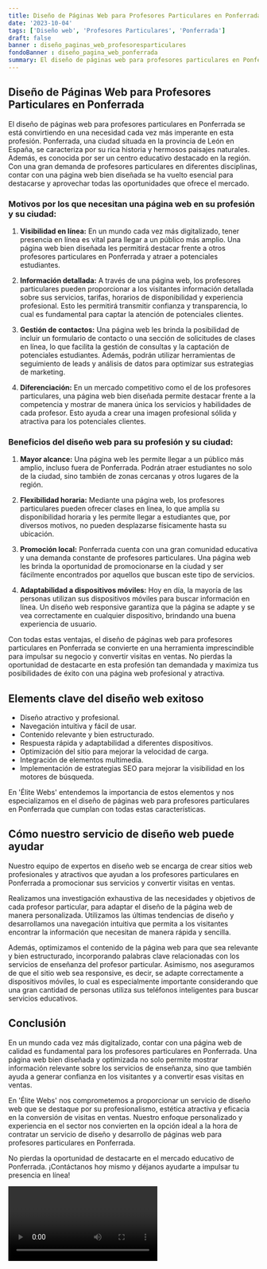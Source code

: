 ```yaml
---
title: Diseño de Páginas Web para Profesores Particulares en Ponferrada
date: '2023-10-04'
tags: ['Diseño web', 'Profesores Particulares', 'Ponferrada']
draft: false
banner : diseño_paginas_web_profesoresparticulares
fondoBanner : diseño_pagina_web_ponferrada
summary: El diseño de páginas web para profesores particulares en Ponferrada se está convirtiendo en una necesidad cada vez más imperante en esta profesión. Ponferrada, una ciudad situada en la provincia de León en España, se caracteriza por su rica historia y hermosos paisajes naturales. Además, es conocida por ser un centro educativo destacado en la región. Con una gran demanda de profesores particulares en diferentes disciplinas, contar con una página web bien diseñada se ha vuelto esencial para destacarse y aprovechar todas las oportunidades que ofrece el mercado.
---
```


## Diseño de Páginas Web para Profesores Particulares en Ponferrada

El diseño de páginas web para profesores particulares en Ponferrada se está convirtiendo en una necesidad cada vez más imperante en esta profesión. Ponferrada, una ciudad situada en la provincia de León en España, se caracteriza por su rica historia y hermosos paisajes naturales. Además, es conocida por ser un centro educativo destacado en la región. Con una gran demanda de profesores particulares en diferentes disciplinas, contar con una página web bien diseñada se ha vuelto esencial para destacarse y aprovechar todas las oportunidades que ofrece el mercado.

### Motivos por los que necesitan una página web en su profesión y su ciudad:

1. **Visibilidad en línea:** En un mundo cada vez más digitalizado, tener presencia en línea es vital para llegar a un público más amplio. Una página web bien diseñada les permitirá destacar frente a otros profesores particulares en Ponferrada y atraer a potenciales estudiantes.

2. **Información detallada:** A través de una página web, los profesores particulares pueden proporcionar a los visitantes información detallada sobre sus servicios, tarifas, horarios de disponibilidad y experiencia profesional. Esto les permitirá transmitir confianza y transparencia, lo cual es fundamental para captar la atención de potenciales clientes.

3. **Gestión de contactos:** Una página web les brinda la posibilidad de incluir un formulario de contacto o una sección de solicitudes de clases en línea, lo que facilita la gestión de consultas y la captación de potenciales estudiantes. Además, podrán utilizar herramientas de seguimiento de leads y análisis de datos para optimizar sus estrategias de marketing.

4. **Diferenciación:** En un mercado competitivo como el de los profesores particulares, una página web bien diseñada permite destacar frente a la competencia y mostrar de manera única los servicios y habilidades de cada profesor. Esto ayuda a crear una imagen profesional sólida y atractiva para los potenciales clientes.

### Beneficios del diseño web para su profesión y su ciudad:

1. **Mayor alcance:** Una página web les permite llegar a un público más amplio, incluso fuera de Ponferrada. Podrán atraer estudiantes no solo de la ciudad, sino también de zonas cercanas y otros lugares de la región.

2. **Flexibilidad horaria:** Mediante una página web, los profesores particulares pueden ofrecer clases en línea, lo que amplía su disponibilidad horaria y les permite llegar a estudiantes que, por diversos motivos, no pueden desplazarse físicamente hasta su ubicación.

3. **Promoción local:** Ponferrada cuenta con una gran comunidad educativa y una demanda constante de profesores particulares. Una página web les brinda la oportunidad de promocionarse en la ciudad y ser fácilmente encontrados por aquellos que buscan este tipo de servicios.

4. **Adaptabilidad a dispositivos móviles:** Hoy en día, la mayoría de las personas utilizan sus dispositivos móviles para buscar información en línea. Un diseño web responsive garantiza que la página se adapte y se vea correctamente en cualquier dispositivo, brindando una buena experiencia de usuario.

Con todas estas ventajas, el diseño de páginas web para profesores particulares en Ponferrada se convierte en una herramienta imprescindible para impulsar su negocio y convertir visitas en ventas. No pierdas la oportunidad de destacarte en esta profesión tan demandada y maximiza tus posibilidades de éxito con una página web profesional y atractiva.

<GifSeo />

<Cta />

## Elements clave del diseño web exitoso

- Diseño atractivo y profesional.
- Navegación intuitiva y fácil de usar.
- Contenido relevante y bien estructurado.
- Respuesta rápida y adaptabilidad a diferentes dispositivos.
- Optimización del sitio para mejorar la velocidad de carga.
- Integración de elementos multimedia.
- Implementación de estrategias SEO para mejorar la visibilidad en los motores de búsqueda.

En 'Élite Webs' entendemos la importancia de estos elementos y nos especializamos en el diseño de páginas web para profesores particulares en Ponferrada que cumplan con todas estas características.

## Cómo nuestro servicio de diseño web puede ayudar

Nuestro equipo de expertos en diseño web se encarga de crear sitios web profesionales y atractivos que ayudan a los profesores particulares en Ponferrada a promocionar sus servicios y convertir visitas en ventas.

Realizamos una investigación exhaustiva de las necesidades y objetivos de cada profesor particular, para adaptar el diseño de la página web de manera personalizada. Utilizamos las últimas tendencias de diseño y desarrollamos una navegación intuitiva que permita a los visitantes encontrar la información que necesitan de manera rápida y sencilla.

Además, optimizamos el contenido de la página web para que sea relevante y bien estructurado, incorporando palabras clave relacionadas con los servicios de enseñanza del profesor particular. Asimismo, nos aseguramos de que el sitio web sea responsive, es decir, se adapte correctamente a dispositivos móviles, lo cual es especialmente importante considerando que una gran cantidad de personas utiliza sus teléfonos inteligentes para buscar servicios educativos.

## Conclusión

En un mundo cada vez más digitalizado, contar con una página web de calidad es fundamental para los profesores particulares en Ponferrada. Una página web bien diseñada y optimizada no solo permite mostrar información relevante sobre los servicios de enseñanza, sino que también ayuda a generar confianza en los visitantes y a convertir esas visitas en ventas.

En 'Élite Webs' nos comprometemos a proporcionar un servicio de diseño web que se destaque por su profesionalismo, estética atractiva y eficacia en la conversión de visitas en ventas. Nuestro enfoque personalizado y experiencia en el sector nos convierten en la opción ideal a la hora de contratar un servicio de diseño y desarrollo de páginas web para profesores particulares en Ponferrada.

No pierdas la oportunidad de destacarte en el mercado educativo de Ponferrada. ¡Contáctanos hoy mismo y déjanos ayudarte a impulsar tu presencia en línea!

<Video />

<CtaBot job='Profesores Particulares' city='Ponferrada'/>

<Gmaps query='Ponferrada+españa+maps' />